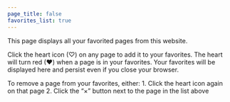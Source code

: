 ```yaml
---
page_title: false
favorites_list: true
---
```


This page displays all your favorited pages from this website.

Click the heart icon (♡) on any page to add it to your favorites. The heart will turn red (❤) when a page is in your favorites. Your favorites will be displayed here and persist even if you close your browser.

To remove a page from your favorites, either:
1. Click the heart icon again on that page
2. Click the "×" button next to the page in the list above
